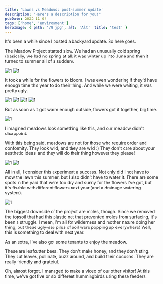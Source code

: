 ```yaml
---
title: 'Lawns vs Meadows: post-summer update'
description: "Here's a description for you!"
pubDate: 2022-11-04
tags: ['home', 'environment']
heroImage: { path: '/9.jpg', alt: 'Alt', title: 'test' }
---
```


It's been a while since I posted a backyard update. So here goes.

The Meadow Project started slow. We had an unusually cold spring (basically, we had no spring at all: it was winter up into June and then it turned to summer all of a sudden).

<img src="/1.jpg" placeholder="tracedSVG" alt="1" />
<img src="/2.jpg" placeholder="tracedSVG" alt="1" />

It took a while for the flowers to bloom. I was even wondering if they'd have enough time this year to do their thing. And while we were waiting, it was pretty ugly.

<img src="/3.jpg" placeholder="tracedSVG" alt="1" />
<img src="/4.jpg" placeholder="tracedSVG" alt="1" />
<img src="/5.jpg" placeholder="tracedSVG" alt="1" />
<img src="/6.jpg" placeholder="tracedSVG" alt="1" />

But as soon as it got warm enough outside, flowers got it together, big time.

<img src="/7.jpg" placeholder="tracedSVG" alt="1" />

I imagined meadows look something like this, and our meadow didn't disappoint.

With this being said, meadows are not for those who require order and conformity. They look wild, and they are wild :) They don't care about your aesthetic ideas, and they will do their thing however they please!

<img src="/9.jpg" placeholder="tracedSVG" alt="1" />
<img src="/10.jpg" placeholder="tracedSVG" alt="1" />

All in all, I consider this experiment a success. Not only did I not have to mow the lawn this summer, but I also didn't have to water it. There are some spots in the yard that were too dry and sunny for the flowers I've got, but it's fixable with different flowers next year (and a drainage watering system).

<img src="/11.jpg" placeholder="tracedSVG" alt="1" />

The biggest downside of the project are moles, though. Since we removed the topsoil that had this plastic net that prevented moles from surfacing, it's been a struggle. I mean, I'm all for wilderness and mother nature doing her thing, but these ugly-ass piles of soil were popping up everywhere! Well, this is something to deal with next year.

As an extra, I've also got some tenants to enjoy the meadow.

These are leafcutter bees. They don't make honey, and they don't sting. They cut leaves, pollinate, buzz around, and build their cocoons. They are really friendly and grateful.

Oh, almost forgot. I managed to make a video of our other visitor! At this time, we've got five or six different hummingbirds using these feeders.
